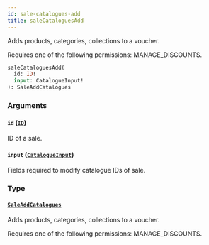 ```yaml
---
id: sale-catalogues-add
title: saleCataloguesAdd
---
```


Adds products, categories, collections to a voucher.

Requires one of the following permissions: MANAGE_DISCOUNTS.

```graphql
saleCataloguesAdd(
  id: ID!
  input: CatalogueInput!
): SaleAddCatalogues
```

### Arguments

#### `id` ([`ID`](../../../developer/api-reference/scalars/id))

ID of a sale.

#### `input` ([`CatalogueInput`](../../../developer/api-reference/inputs/catalogue-input))

Fields required to modify catalogue IDs of sale.

### Type

#### [`SaleAddCatalogues`](../../../developer/api-reference/objects/sale-add-catalogues)

Adds products, categories, collections to a voucher.

Requires one of the following permissions: MANAGE_DISCOUNTS.
